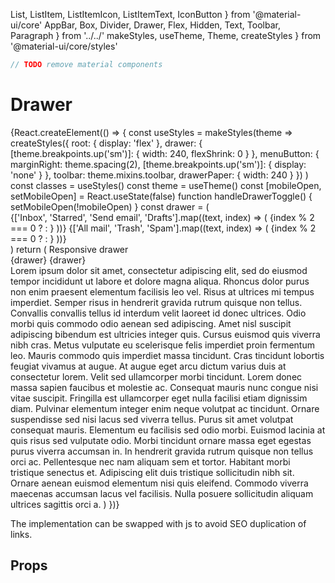   List,
  ListItem,
  ListItemIcon,
  ListItemText,
  IconButton
} from '@material-ui/core'
  AppBar,
  Box,
  Divider,
  Drawer,
  Flex,
  Hidden,
  Text,
  Toolbar,
  Paragraph
} from '../../'
  makeStyles,
  useTheme,
  Theme,
  createStyles
} from '@material-ui/core/styles'

<Meta title="components|Drawer" component={Drawer} />

```js
// TODO remove material components
```

# Drawer

<Preview>
  <Story name="opening">
    {React.createElement(() => {
      const useStyles = makeStyles(theme =>
        createStyles({
          root: {
            display: 'flex'
          },
          drawer: {
            [theme.breakpoints.up('sm')]: {
              width: 240,
              flexShrink: 0
            }
          },
          menuButton: {
            marginRight: theme.spacing(2),
            [theme.breakpoints.up('sm')]: {
              display: 'none'
            }
          },
          toolbar: theme.mixins.toolbar,
          drawerPaper: {
            width: 240
          }
        })
      )
      const classes = useStyles()
      const theme = useTheme()
      const [mobileOpen, setMobileOpen] = React.useState(false)
      function handleDrawerToggle() {
        setMobileOpen(!mobileOpen)
      }
      const drawer = (
        <div>
          <div className={classes.toolbar} />
          <Divider />
          <List>
            {['Inbox', 'Starred', 'Send email', 'Drafts'].map((text, index) => (
              <ListItem button key={text}>
                <ListItemIcon>
                  {index % 2 === 0 ? <InboxIcon /> : <MailIcon />}
                </ListItemIcon>
                <ListItemText primary={text} />
              </ListItem>
            ))}
          </List>
          <Divider />
          <List>
            {['All mail', 'Trash', 'Spam'].map((text, index) => (
              <ListItem button key={text}>
                <ListItemIcon>
                  {index % 2 === 0 ? <InboxIcon /> : <MailIcon />}
                </ListItemIcon>
                <ListItemText primary={text} />
              </ListItem>
            ))}
          </List>
        </div>
      )
      return (
        <Flex ml={240} width={{ sm: `calc(100% - 240px)` }}>
          <CssBaseline />
          <AppBar position="fixed" className={classes.appBar}>
            <Toolbar>
              <IconButton
                color="inherit"
                aria-label="open drawer"
                edge="start"
                onClick={handleDrawerToggle}
                className={classes.menuButton}
              >
                <MenuIcon />
              </IconButton>
              <Typography variant="h6" noWrap>
                Responsive drawer
              </Typography>
            </Toolbar>
          </AppBar>
          <nav className={classes.drawer} aria-label="mailbox folders">
            <Hidden smUp implementation="css">
              <Drawer
                //container={container}
                variant="temporary"
                anchor={theme.direction === 'rtl' ? 'right' : 'left'}
                open={mobileOpen}
                onClose={handleDrawerToggle}
                classes={{
                  paper: classes.drawerPaper
                }}
                ModalProps={{
                  keepMounted: true // Better open performance on mobile.
                }}
              >
                {drawer}
              </Drawer>
            </Hidden>
            <Hidden xsDown implementation="css">
              <Drawer
                classes={{
                  paper: classes.drawerPaper
                }}
                variant="permanent"
                open
              >
                {drawer}
              </Drawer>
            </Hidden>
          </nav>
          <Box component="main" flexGrow={1} p={3}>
            <div className={classes.toolbar} />
            <Paragraph>
              Lorem ipsum dolor sit amet, consectetur adipiscing elit, sed do
              eiusmod tempor incididunt ut labore et dolore magna aliqua.
              Rhoncus dolor purus non enim praesent elementum facilisis leo vel.
              Risus at ultrices mi tempus imperdiet. Semper risus in hendrerit
              gravida rutrum quisque non tellus. Convallis convallis tellus id
              interdum velit laoreet id donec ultrices. Odio morbi quis commodo
              odio aenean sed adipiscing. Amet nisl suscipit adipiscing bibendum
              est ultricies integer quis. Cursus euismod quis viverra nibh cras.
              Metus vulputate eu scelerisque felis imperdiet proin fermentum
              leo. Mauris commodo quis imperdiet massa tincidunt. Cras tincidunt
              lobortis feugiat vivamus at augue. At augue eget arcu dictum
              varius duis at consectetur lorem. Velit sed ullamcorper morbi
              tincidunt. Lorem donec massa sapien faucibus et molestie ac.
            </Paragraph>
            <Paragraph>
              Consequat mauris nunc congue nisi vitae suscipit. Fringilla est
              ullamcorper eget nulla facilisi etiam dignissim diam. Pulvinar
              elementum integer enim neque volutpat ac tincidunt. Ornare
              suspendisse sed nisi lacus sed viverra tellus. Purus sit amet
              volutpat consequat mauris. Elementum eu facilisis sed odio morbi.
              Euismod lacinia at quis risus sed vulputate odio. Morbi tincidunt
              ornare massa eget egestas purus viverra accumsan in. In hendrerit
              gravida rutrum quisque non tellus orci ac. Pellentesque nec nam
              aliquam sem et tortor. Habitant morbi tristique senectus et.
              Adipiscing elit duis tristique sollicitudin nibh sit. Ornare
              aenean euismod elementum nisi quis eleifend. Commodo viverra
              maecenas accumsan lacus vel facilisis. Nulla posuere sollicitudin
              aliquam ultrices sagittis orci a.
            </Paragraph>
          </Box>
        </Flex>
      )
    })}
  </Story>
</Preview>

The implementation can be swapped with js to avoid SEO duplication of links.

## Props

<Props of={Drawer} />
